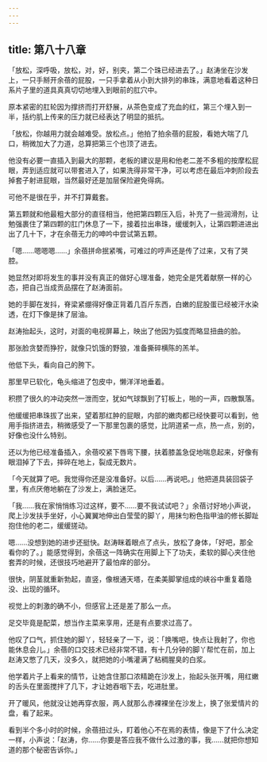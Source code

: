 ```yaml
---
---
---
```

title: 第八十八章
---




「放松，深呼吸，放松，对，好，别夹，第二个珠已经进去了。」赵涛坐在沙发上，一只手掰开余蓓的屁股，一只手拿着从小到大排列的串珠，满意地看着这种日系片子里的道具真真切切地埋入到眼前的肛穴中。

原本紧密的肛轮因为撑挤而打开舒展，从茶色变成了充血的红，第三个埋入到一半，括约肌上传来的压力就已经表达了明显的抵抗。

「放松，你越用力就会越难受。放松点。」他拍了拍余蓓的屁股，看她大喘了几口，稍微加大了力道，总算把第三个也顶了进去。

他没有必要一直插入到最大的那颗，老板的建议是用和他老二差不多粗的按摩松屁眼，弄到适应就可以带套进入了，如果洗得非常干净，可以考虑在最后冲刺阶段去掉套子射进屁眼，当然最好还是加层保险避免得病。

可他不是很在乎，并不打算戴套。

第五颗就和他最粗大部分的直径相当，他把第四颗压入后，补充了一些润滑剂，让勉强裹住了第四颗的肛门休息了一下，接着拉出串珠，缓缓刺入，让第四颗进进出出了几十下，才在余蓓无力的呻吟中尝试第五颗。

「嗯……嗯嗯嗯……」余蓓拼命抿紧嘴，可难过的哼声还是传了过来，又有了哭腔。

她显然对即将发生的事并没有真正的做好心理准备，她完全是凭着献祭一样的心态，把自己当成贡品摆在了赵涛面前。

她的手脚在发抖，脊梁紧绷得好像正背着几百斤东西，白嫩的屁股蛋已经被汗水染透，在灯下像是抹了层油。

赵涛抬起头，这时，对面的电视屏幕上，映出了他因为弧度而略显扭曲的脸。

那张脸贪婪而狰狞，就像只饥饿的野狼，准备撕碎横陈的羔羊。

他低下头，看向自己的胯下。

那里早已软化，龟头缩进了包皮中，懒洋洋地垂着。

积攒了很久的冲动突然一泄而空，犹如气球飘到了钉板上，啪的一声，四散飘落。

他缓缓把串珠拔了出来，望着那红肿的屁眼，内部的嫩肉都已经快要可以看到，他用手指挤进去，稍微感受了一下那里包裹的感觉，比阴道紧一点，热一点，别的，好像也没什么特别。

还以为他已经准备插入，余蓓咬紧下唇弯下腰，扶着膝盖急促地喘息起来，好像有眼泪掉了下去，摔碎在地上，裂成无数片。

「今天就算了吧。我觉得你还是没准备好。以后……再说吧。」他把道具装回袋子里，有点厌倦地躺在了沙发上，满脸迷茫。

「我……我在家悄悄练习过这样，要不……要不我试试吧？」余蓓讨好地小声说，爬上沙发扶手坐好，小心翼翼地伸出白莹莹的脚丫，用抹匀粉色指甲油的修长脚趾抱住他的老二，缓缓搓动。

嗯……没想到她的进步还挺快。赵涛眯着眼点了点头，放松了身体，「好吧，那全看你的了。」能感觉得到，余蓓这一阵确实在用脚上下了功夫，柔软的脚心夹住他套弄的时候，还很技巧地避开了最怕痒的部分。

很快，阴茎就重新勃起，直竖，像根通天塔，在柔美脚掌组成的峡谷中重复着隐没、出现的循环。

视觉上的刺激的确不小，但感官上还是差了那么一点。

足交毕竟是配菜，想当作主菜来享用，还是有点要求过高了。

他叹了口气，抓住她的脚丫，轻轻亲了一下，说：「换嘴吧，快点让我射了，你也能休息会儿。」余蓓的口交技术已经非常不错，有十几分钟的脚丫帮忙在前，加上赵涛又憋了几天，没多久，就把她的小嘴灌满了粘稠腥臭的白浆。

他学着片子上看来的情节，让她含住那口浓精跪在沙发上，抬起头张开嘴，用红嫩的舌头在里面搅拌了几下，才让她吞咽下去，吃进肚里。

开了暖风，他就没让她再穿衣服，两人就那么赤裸裸坐在沙发上，换了张爱情片的盘，看了起来。

看到半个多小时的时候，余蓓扭过头，盯着他心不在焉的表情，像是下了什么决定一样，小声说：「赵涛，你……你要是答应我不做什么过激的事，我……就把你想知道的那个秘密告诉你。」